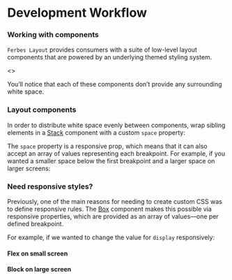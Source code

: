 
<Meta title="Introduction/Development Workflow" />

# Development Workflow

### Working with components

`Ferbes Layout` provides consumers with a suite of low-level layout components that
are powered by an underlying themed styling system.

<Canvas withSource="open">
  <Story name="Box Component">
    <>
      <Box>
        <Placeholder height={60} width={120} />
      </Box>
      <Box>
        <Placeholder height={60} width={120} />
      </Box>
      <Box>
        <Placeholder height={60} width={120} />
      </Box>
    </>
  </Story>
</Canvas>

You’ll notice that each of these components don’t provide any surrounding
white space.

### Layout components

In order to distribute white space evenly between components, wrap sibling
elements in a [Stack](/?path=/docs/layout-stack--base) component with a custom
`space` property:

<Canvas withSource="open">
  <Story name="Layout Components">
    <Stack space="4">
      <Placeholder height={60} width={120} />
      <Placeholder height={60} width={120} />
      <Placeholder height={60} width={120} />
    </Stack>
  </Story>
</Canvas>

The `space` property is a responsive prop, which means that it can also accept
an array of values representing each breakpoint. For example, if you wanted a
smaller space below the first breakpoint and a larger space on larger screens:

<Canvas withSource="open">
  <Story name="Responsive Props">
    <Stack space={[3, 8]}>
      <Placeholder height={60} width={120} />
      <Placeholder height={60} width={120} />
      <Placeholder height={60} width={120} />
    </Stack>
  </Story>
</Canvas>

### Need responsive styles?

Previously, one of the main reasons for needing to create custom CSS was to
define responsive rules. The [Box](/?path=/docs/layout-box--base) component
makes this possible via responsive properties, which are provided as an array
of values—one per defined breakpoint.

For example, if we wanted to change the value for `display` responsively:

<Canvas withSource="open">
  <Story name="Responsive Display Prop">
    <Box display={['flex', 'block']}>
      <h4>Flex on small screen</h4>
      <h4>Block on large screen</h4>
    </Box>
  </Story>
</Canvas>
